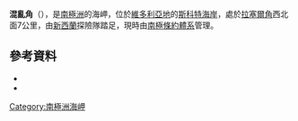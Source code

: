 {{Coord|74|50|S|163|50|E|source:GNIS|display=title}}

'''混亂角'''（{{lang-en|Cape Confusion}}），是[[南極洲|南極洲]]的海岬，位於[[維多利亞地|維多利亞地]]的[[斯科特海岸|斯科特海岸]]，處於[[拉塞爾角|拉塞爾角]]西北面7公里，由[[新西蘭|新西蘭]]探險隊踏足，現時由[[南極條約體系|南極條約體系]]管理。

==參考資料==
*{{cite gnis | type = antarid | id = 3034| name = Confusion, Cape| accessdate = 2011-11-21}}
*{{usgs-gazetteer|id=3034|name=Confusion, Cape}}

{{DEFAULTSORT:Cape Confusion}}
[[Category:南極洲海岬|Category:南極洲海岬]]


{{ScottCoast-geo-stub}}